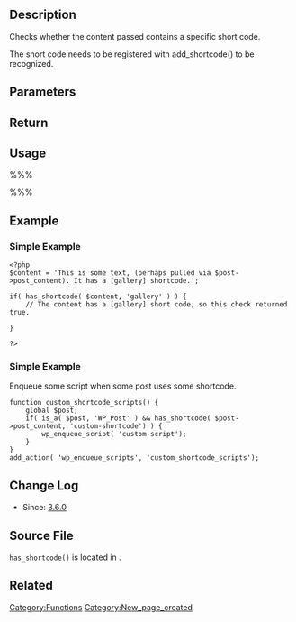{{Languages|
{{en|Function Reference/has shortcode}}
{{it|Riferimento funzioni/has shortcode}}
{{ja|Function Reference/has shortcode}}
}}

==Description==
Checks whether the content passed contains a specific short code. 

The short code needs to be registered with add_shortcode() to be recognized.

==Parameters==
{{Parameter|$content|string|The content to search.}}
{{Parameter|$tag|string|The short code to search for.}}

== Return ==
{{Return||boolean|True if the short code is found, false otherwise.}}

== Usage ==
%%% <?php if ( has_shortcode( $content, 'gallery' ) ) { } ?> %%%

==Example==

===Simple Example===
<pre>
<?php
$content = 'This is some text, (perhaps pulled via $post->post_content). It has a [gallery] shortcode.';

if( has_shortcode( $content, 'gallery' ) ) {
	// The content has a [gallery] short code, so this check returned true.

}

?>
</pre>

===Simple Example===

Enqueue some script when some post uses some shortcode.

<pre>
function custom_shortcode_scripts() {
	global $post;
	if( is_a( $post, 'WP_Post' ) && has_shortcode( $post->post_content, 'custom-shortcode') ) {
		wp_enqueue_script( 'custom-script');
	}
}
add_action( 'wp_enqueue_scripts', 'custom_shortcode_scripts');
</pre>

==Change Log==
* Since: [[Version 3.6|3.6.0]]

== Source File ==
<!-- Need links to current source code files -->
<tt>has_shortcode()</tt> is located in {{Trac|wp-includes/shortcodes.php}}.

== Related ==

{{Shortcode Tags}}

{{Tag Footer}}

[[Category:Functions]]
[[Category:New_page_created]]